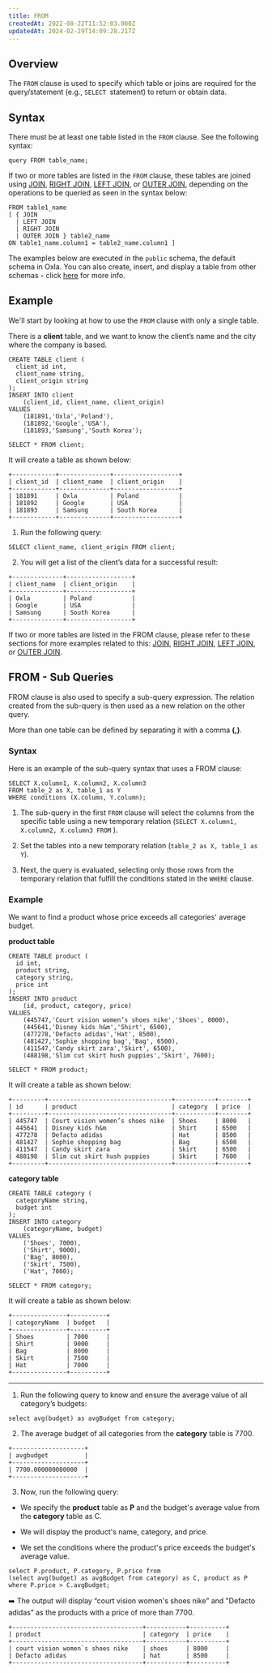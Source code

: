 ```yaml
---
title: FROM
createdAt: 2022-08-22T11:52:03.000Z
updatedAt: 2024-02-29T14:09:28.217Z
---
```


## Overview

The `FROM` clause is used to specify which table or joins are required for the query/statement (e.g., `SELECT `statement) to return or obtain data.

## Syntax

There must be at least one table listed in the `FROM` clause. See the following syntax:

```pgsql
query FROM table_name;
```

If two or more tables are listed in the `FROM` clause, these tables are joined using [JOIN](https://oxla.mintlify.app/3-sql-reference/3-2-sql-clauses/3-2-1-from/join), [RIGHT JOIN](https://oxla.mintlify.app/3-sql-reference/3-2-sql-clauses/3-2-1-from/right-join), [LEFT JOIN](https://oxla.mintlify.app/3-sql-reference/3-2-sql-clauses/3-2-1-from/left-join), or [OUTER JOIN](https://oxla.mintlify.app/3-sql-reference/3-2-sql-clauses/3-2-1-from/outer-join), depending on the operations to be queried as seen in the syntax below:

```pgsql
FROM table1_name
[ { JOIN
  | LEFT JOIN
  | RIGHT JOIN
  | OUTER JOIN } table2_name
ON table1_name.column1 = table2_name.column1 ]
```
<Note>The examples below are executed in the `public` schema, the default schema in Oxla. You can also create, insert, and display a table from other schemas - click [here](https://oxla.mintlify.app/3-sql-reference/schema) for more info.</Note>

## Example

We'll start by looking at how to use the `FROM` clause with only a single table.

There is a **client** table, and we want to know the client’s name and the city where the company is based.

```pgsql
CREATE TABLE client (
  client_id int,
  client_name string,
  client_origin string
);
INSERT INTO client 
    (client_id, client_name, client_origin) 
VALUES 
    (181891,'Oxla','Poland'),
    (181892,'Google','USA'),
    (181893,'Samsung','South Korea');
```

```pgsql
SELECT * FROM client;
```

It will create a table as shown below:

```pgsql
+------------+--------------+------------------+
| client_id  | client_name  | client_origin    |
+------------+--------------+------------------+
| 181891     | Oxla         | Poland           |
| 181892     | Google       | USA              | 
| 181893     | Samsung      | South Korea      |
+------------+--------------+------------------+
```

1. Run the following query:

```pgsql
SELECT client_name, client_origin FROM client;
```

2. You will get a list of the client’s data for a successful result:

```pgsql
+--------------+------------------+
| client_name  | client_origin    |
+--------------+------------------+
| Oxla         | Poland           |
| Google       | USA              | 
| Samsung      | South Korea      |
+--------------+------------------+
```
<Check>If two or more tables are listed in the FROM clause, please refer to these sections for more examples related to this: [JOIN](https://oxla.mintlify.app/3-sql-reference/3-2-sql-clauses/3-2-1-from/join), [RIGHT JOIN](https://oxla.mintlify.app/3-sql-reference/3-2-sql-clauses/3-2-1-from/right-join), [LEFT JOIN](https://oxla.mintlify.app/3-sql-reference/3-2-sql-clauses/3-2-1-from/left-join), or [OUTER JOIN](https://oxla.mintlify.app/3-sql-reference/3-2-sql-clauses/3-2-1-from/outer-join).</Check>


## FROM - Sub Queries

FROM clause is also used to specify a sub-query expression. The relation created from the sub-query is then used as a new relation on the other query.&#x20;

<Info>More than one table can be defined by separating it with a comma **(,)**.</Info>

### Syntax

Here is an example of the sub-query syntax that uses a FROM clause:

```pgsql
SELECT X.column1, X.column2, X.column3 
FROM table_2 as X, table_1 as Y
WHERE conditions (X.column, Y.column);
```

1.  The sub-query in the first `FROM` clause will select the columns from the specific table using a new temporary relation (`SELECT X.column1, X.column2, X.column3 FROM` ).


2.  Set the tables into a new temporary relation (`table_2 as X, table_1 as Y`).


3.  Next, the query is evaluated, selecting only those rows from the temporary relation that fulfill the conditions stated in the `WHERE` clause.

### Example

We want to find a product whose price exceeds all categories' average budget. 

&#x20;                                                                        **product table**

```pgsql
CREATE TABLE product (
  id int,
  product string,
  category string,
  price int
);
INSERT INTO product 
    (id, product, category, price) 
VALUES 
    (445747,'Court vision women’s shoes nike','Shoes', 8000),
    (445641,'Disney kids h&m','Shirt', 6500),
    (477278,'Defacto adidas','Hat', 8500),
    (481427,'Sophie shopping bag','Bag', 6500),
    (411547,'Candy skirt zara','Skirt', 6500),
    (488198,'Slim cut skirt hush puppies','Skirt', 7600);
```

```pgsql
SELECT * FROM product;
```

It will create a table as shown below:

```pgsql
+---------+----------------------------------+-----------+--------+
| id      | product                          | category  | price  |
+---------+----------------------------------+-----------+--------+
| 445747  | Court vision women’s shoes nike  | Shoes     | 8000   |
| 445641  | Disney kids h&m                  | Shirt     | 6500   |
| 477278  | Defacto adidas                   | Hat       | 8500   |
| 481427  | Sophie shopping bag              | Bag       | 6500   |
| 411547  | Candy skirt zara                 | Skirt     | 6500   |
| 488198  | Slim cut skirt hush puppies      | Skirt     | 7600   |
+---------+----------------------------------+-----------+--------+
```

&#x20;                                                                     **category table**

```pgsql
CREATE TABLE category (
  categoryName string,
  budget int
);
INSERT INTO category 
    (categoryName, budget) 
VALUES 
    ('Shoes', 7000),
    ('Shirt', 9000),
    ('Bag', 8000),
    ('Skirt', 7500),
    ('Hat', 7000);
```

```pgsql
SELECT * FROM category;
```

It will create a table as shown below:

```pgsql
+---------------+----------+
| categoryName  | budget   |
+---------------+----------+
| Shoes         | 7000     |
| Shirt         | 9000     |
| Bag           | 8000     |
| Skirt         | 7500     |
| Hat           | 7000     |
+---------------+----------+
```

***

1. Run the following query to know and ensure the average value of all category’s budgets:

```pgsql
select avg(budget) as avgBudget from category;
```

2. The average budget of all categories from the **category** table is 7700.&#x20;

```pgsql
+--------------------+
| avgbudget          |
+--------------------+
| 7700.000000000000  |
+--------------------+
```

3. Now, run the following query:

*   We specify the **product** table as **P** and the budget's average value from the **category** table as C.

*   We will display the product's name, category, and price.

*   We set the conditions where the product's price exceeds the budget's average value.

```pgsql
select P.product, P.category, P.price from
(select avg(budget) as avgBudget from category) as C, product as P
where P.price > C.avgBudget;
```

➡️ The output will display “court vision women's shoes nike” and "Defacto adidas” as the products with a price of more than 7700.

```pgsql
+------------------------------------+-----------+----------+
| product                            | category  | price    |
+------------------------------------+-----------+----------+
| court vision women`s shoes nike    | shoes     | 8000     |
| Defacto adidas                     | hat       | 8500     |
+------------------------------------+-----------+----------+
```

